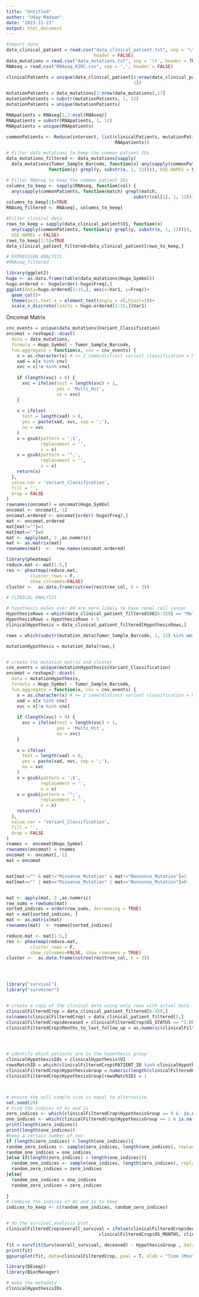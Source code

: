 ```yaml
---
title: "Untitled"
author: "Uday Madaan"
date: "2023-11-23"
output: html_document
---
```



```r
#import data
data_clinical_patient = read.csv("data_clinical_patient.txt", sep = '\t', 
                                 header = FALSE)
data_mutations = read.csv("data_mutations.txt", sep = '\t', header = TRUE)
RNAseq = read.csv("RNAseq_KIRC.csv", sep = ',', header = FALSE)
```



```r
clinicalPatients = unique(data_clinical_patient[6:nrow(data_clinical_patient),
                                                1])

mutationPatients = data_mutations[1:nrow(data_mutations),17]
mutationPatients = substr(mutationPatients, 1, 12)
mutationPatients = unique(mutationPatients)

RNApatients = RNAseq[1,2:ncol(RNAseq)]
RNApatients = substr(RNApatients, 1, 12)
RNApatients = unique(RNApatients)

commonPatients <- Reduce(intersect, list(clinicalPatients, mutationPatients, 
                                         RNApatients))
```


```r
# Filter data mutations to keep the common patient IDs
data_mutations_filtered <- data_mutations[sapply(
  data_mutations$Tumor_Sample_Barcode, function(x) any(sapply(commonPatients, 
                function(y) grepl(y, substr(x, 1, 12)))), USE.NAMES = FALSE), ]

```



```r
# Filter RNAseq to keep the common patient IDs
columns_to_keep <- sapply(RNAseq, function(col) {
  any(sapply(commonPatients, function(match) grepl(match, 
                                                substr(col[1], 1, 12))))})
columns_to_keep[1]=TRUE
RNAseq_filtered <- RNAseq[, columns_to_keep]
```



```r
#Filter clinical data
rows_to_keep = sapply(data_clinical_patient$V1, function(x) 
  any(sapply(commonPatients, function(y) grepl(y, substr(x, 1, 12)))), 
  USE.NAMES = FALSE)
rows_to_keep[1:5]=TRUE
data_clinical_patient_filtered=data_clinical_patient[rows_to_keep,]
```


```r
# EXPRESSION ANALYSIS
#RNAseq_filtered
```


```r
library(ggplot2)
hugo <- as.data.frame(table(data_mutations$Hugo_Symbol))
hugo.ordered <- hugo[order(-hugo$Freq),]
ggplot(data=hugo.ordered[1:15,], aes(x=Var1, y=Freq))+
  geom_col()+
  theme(axis.text.x = element_text(angle = 45,hjust=1))+
  scale_x_discrete(limits = hugo.ordered[1:15,]$Var1)
```


Oncomat Matrix
```r
cnv_events = unique(data_mutations$Variant_Classification)
oncomat = reshape2::dcast(
  data = data_mutations,
  formula = Hugo_Symbol ~ Tumor_Sample_Barcode,
  fun.aggregate = function(x, cnv = cnv_events) {
    x = as.character(x) # >= 2 same/distinct variant classification = Multi_Hit
    xad = x[x %in% cnv]
    xvc = x[!x %in% cnv]
    
    if (length(xvc) > 0) {
      xvc = ifelse(test = length(xvc) > 1,
                   yes = 'Multi_Hit',
                   no = xvc)
    }
    
    x = ifelse(
      test = length(xad) > 0,
      yes = paste(xad, xvc, sep = ';'),
      no = xvc
    )
    x = gsub(pattern = ';$',
             replacement = '',
             x = x)
    x = gsub(pattern = '^;',
             replacement = '',
             x = x)
    return(x)
  },
  value.var = 'Variant_Classification',
  fill = '',
  drop = FALSE
)
rownames(oncomat) = oncomat$Hugo_Symbol
oncomat <- oncomat[,-1]
oncomat.ordered <- oncomat[order(-hugo$Freq),]
mat <- oncomat.ordered
mat[mat!=""]=1
mat[mat==""]=0
mat <- apply(mat, 2 ,as.numeric)
mat <- as.matrix(mat)
rownames(mat)  <-  row.names(oncomat.ordered)
```

```r
library(pheatmap)
reduce.mat <- mat[1:5,]
res <- pheatmap(reduce.mat,
         cluster_rows = F,
         show_colnames=FALSE)
cluster <-  as.data.frame(cutree(res$tree_col, k = 3))
```



```r
# CLINICAL ANALYSIS

# hypothesis males over 60 are more likely to have renal cell cancer
HypothesisRows = which(data_clinical_patient_filtered$V6[6:359] == "Male" & data_clinical_patient_filtered$V5[6:359] >= 74)
HypothesisRows = HypothesisRows + 5
clinicalHypothesis = data_clinical_patient_filtered[HypothesisRows,]

rows = which(substr(mutation_data$Tumor_Sample_Barcode, 1, 12) %in% unique(clinicalHypothesis$V1))

mutationHypothesis = mutation_data[rows,]


# create the mutation matrix and cluster
cnv_events = unique(mutationHypothesis$Variant_Classification)
oncomat = reshape2::dcast(
  data = mutationHypothesis,
  formula = Hugo_Symbol ~ Tumor_Sample_Barcode,
  fun.aggregate = function(x, cnv = cnv_events) {
    x = as.character(x) # >= 2 same/distinct variant classification = Multi_Hit
    xad = x[x %in% cnv]
    xvc = x[!x %in% cnv]
    
    if (length(xvc) > 0) {
      xvc = ifelse(test = length(xvc) > 1,
                   yes = 'Multi_Hit',
                   no = xvc)
    }
    
    x = ifelse(
      test = length(xad) > 0,
      yes = paste(xad, xvc, sep = ';'),
      no = xvc
    )
    x = gsub(pattern = ';$',
             replacement = '',
             x = x)
    x = gsub(pattern = '^;',
             replacement = '',
             x = x)
    return(x)
  },
  value.var = 'Variant_Classification',
  fill = '',
  drop = FALSE
)
rnames =  oncomat$Hugo_Symbol
rownames(oncomat) = rnames
oncomat <- oncomat[,-1]
mat = oncomat


mat[mat!="" & mat!="Missense_Mutation" & mat!="Nonsense_Mutation"]=1
mat[mat=="" | mat=="Missense_Mutation" | mat=="Nonsense_Mutation"]=0


mat <- apply(mat, 2 ,as.numeric)
row_sums = rowSums(mat)
sorted_indices = order(row_sums, decreasing = TRUE)
mat = mat[sorted_indices, ]
mat <- as.matrix(mat)
rownames(mat)  <- rnames[sorted_indices]

reduce.mat <- mat[1:5,]
res <- pheatmap(reduce.mat,
         cluster_rows = F,
         show_colnames=FALSE, show_rownames = TRUE)
cluster <-  as.data.frame(cutree(res$tree_col, k = 3))




library("survival")
library("survminer")


# create a copy of the clinical data using only rows with actual data
clinicalFilteredCrop = data_clinical_patient_filtered[6:359,]
colnames(clinicalFilteredCrop) = data_clinical_patient_filtered[5,]
clinicalFilteredCrop$deceased = clinicalFilteredCrop$OS_STATUS == "1:DECEASED"
clinicalFilteredCrop$Months_to_last_follow_up = as.numeric(clinicalFilteredCrop$DAYS_LAST_FOLLOWUP)/30




# identify which patients are in the hypothesis group
clinicalHypothesisIDs = clinicalHypothesis$V1
rowsMatchID = which(clinicalFilteredCrop$PATIENT_ID %in% clinicalHypothesisIDs)
clinicalFilteredCrop$HypothesisGroup = numeric(length(clinicalFilteredCrop$PATIENT_ID))
clinicalFilteredCrop$HypothesisGroup[rowsMatchID] = 1



# ensure the null sample size is equal to alternative
set.seed(20) 
# Find the indices of 0s and 1s
zero_indices <- which(clinicalFilteredCrop$HypothesisGroup == 0 &  is.na(clinicalFilteredCrop$Months_to_last_follow_up) == FALSE)
one_indices <- which(clinicalFilteredCrop$HypothesisGroup == 1 & is.na(clinicalFilteredCrop$Months_to_last_follow_up) == FALSE)
print(length(zero_indices))
print(length(one_indices))
#keep a certain number of non 
if (length(zero_indices) > length(one_indices)){
random_zero_indices <- sample(zero_indices, length(one_indices), replace = FALSE)
random_one_indices = one_indices
}else if(length(zero_indices) < length(one_indices)){
  random_one_indices <- sample(one_indices, length(zero_indices), replace = FALSE)
  random_zero_indices = zero_indices
}else{
  random_one_indices = one_indices
  random_zero_indices = zero_indices
  
}
# Combine the indices of 0s and 1s to keep
indices_to_keep <- c(random_one_indices, random_zero_indices)


# do the survival analysis plot
clinicalFilteredCrop$overall_survival = ifelse(clinicalFilteredCrop$deceased == "Dead",
                                   clinicalFilteredCrop$OS_MONTHS, clinicalFilteredCrop$Months_to_last_follow_up)

fit = survfit(Surv(overall_survival, deceased) ~ HypothesisGroup , data=clinicalFilteredCrop[indices_to_keep,])
print(fit)
ggsurvplot(fit, data=clinicalFilteredCrop, pval = T, xlab = "Time (Months)", title = "Survival Analysis", legend.title = "Groups:", legend.labs = c("Other", "Men >=74"))

```




```r
library(DEseq2)
library(BiocManager)

# make the metadata
clinicalHypothesisIDs

```






